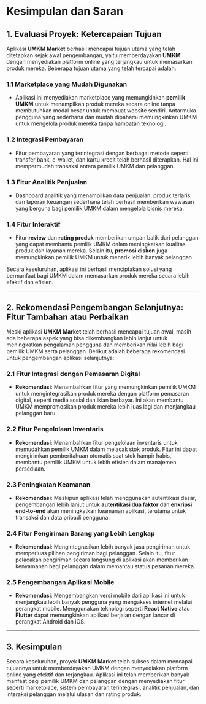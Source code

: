 # Kesimpulan dan Saran

## 1. Evaluasi Proyek: Ketercapaian Tujuan

Aplikasi **UMKM Market** berhasil mencapai tujuan utama yang telah ditetapkan sejak awal pengembangan, yaitu memberdayakan **UMKM** dengan menyediakan platform online yang terjangkau untuk memasarkan produk mereka. Beberapa tujuan utama yang telah tercapai adalah:

### 1.1 Marketplace yang Mudah Digunakan
- Aplikasi ini menyediakan marketplace yang memungkinkan **pemilik UMKM** untuk menampilkan produk mereka secara online tanpa membutuhkan modal besar untuk membuat website sendiri. Antarmuka pengguna yang sederhana dan mudah dipahami memungkinkan UMKM untuk mengelola produk mereka tanpa hambatan teknologi.

### 1.2 Integrasi Pembayaran
- Fitur pembayaran yang terintegrasi dengan berbagai metode seperti transfer bank, e-wallet, dan kartu kredit telah berhasil diterapkan. Hal ini mempermudah transaksi antara pemilik UMKM dan pelanggan.

### 1.3 Fitur Analitik Penjualan
- Dashboard analitik yang menampilkan data penjualan, produk terlaris, dan laporan keuangan sederhana telah berhasil memberikan wawasan yang berguna bagi pemilik UMKM dalam mengelola bisnis mereka.

### 1.4 Fitur Interaktif
- Fitur **review** dan **rating produk** memberikan umpan balik dari pelanggan yang dapat membantu pemilik UMKM dalam meningkatkan kualitas produk dan layanan mereka. Selain itu, **promosi diskon** juga memungkinkan pemilik UMKM untuk menarik lebih banyak pelanggan.

Secara keseluruhan, aplikasi ini berhasil menciptakan solusi yang bermanfaat bagi UMKM dalam memasarkan produk mereka secara lebih efektif dan efisien.

---

## 2. Rekomendasi Pengembangan Selanjutnya: Fitur Tambahan atau Perbaikan

Meski aplikasi **UMKM Market** telah berhasil mencapai tujuan awal, masih ada beberapa aspek yang bisa dikembangkan lebih lanjut untuk meningkatkan pengalaman pengguna dan memberikan nilai lebih bagi pemilik UMKM serta pelanggan. Berikut adalah beberapa rekomendasi untuk pengembangan aplikasi selanjutnya:

### 2.1 Fitur Integrasi dengan Pemasaran Digital
- **Rekomendasi**: Menambahkan fitur yang memungkinkan pemilik UMKM untuk mengintegrasikan produk mereka dengan platform pemasaran digital, seperti media sosial dan iklan berbayar. Ini akan membantu UMKM mempromosikan produk mereka lebih luas lagi dan menjangkau pelanggan baru.

### 2.2 Fitur Pengelolaan Inventaris
- **Rekomendasi**: Menambahkan fitur pengelolaan inventaris untuk memudahkan pemilik UMKM dalam melacak stok produk. Fitur ini dapat mengirimkan pemberitahuan otomatis saat stok hampir habis, membantu pemilik UMKM untuk lebih efisien dalam manajemen persediaan.

### 2.3 Peningkatan Keamanan
- **Rekomendasi**: Meskipun aplikasi telah menggunakan autentikasi dasar, pengembangan lebih lanjut untuk **autentikasi dua faktor** dan **enkripsi end-to-end** akan meningkatkan keamanan aplikasi, terutama untuk transaksi dan data pribadi pengguna.

### 2.4 Fitur Pengiriman Barang yang Lebih Lengkap
- **Rekomendasi**: Mengintegrasikan lebih banyak jasa pengiriman untuk memperluas pilihan pengiriman bagi pelanggan. Selain itu, fitur pelacakan pengiriman secara langsung di aplikasi akan memberikan kenyamanan bagi pelanggan dalam memantau status pesanan mereka.

### 2.5 Pengembangan Aplikasi Mobile
- **Rekomendasi**: Mengembangkan versi mobile dari aplikasi ini untuk menjangkau lebih banyak pengguna yang mengakses internet melalui perangkat mobile. Menggunakan teknologi seperti **React Native** atau **Flutter** dapat memungkinkan aplikasi berjalan dengan lancar di perangkat Android dan iOS.

---

## 3. Kesimpulan

Secara keseluruhan, proyek **UMKM Market** telah sukses dalam mencapai tujuannya untuk memberdayakan UMKM dengan menyediakan platform online yang efektif dan terjangkau. Aplikasi ini telah memberikan banyak manfaat bagi pemilik UMKM dan pelanggan dengan menyediakan fitur seperti marketplace, sistem pembayaran terintegrasi, analitik penjualan, dan interaksi pelanggan melalui ulasan dan rating produk.
